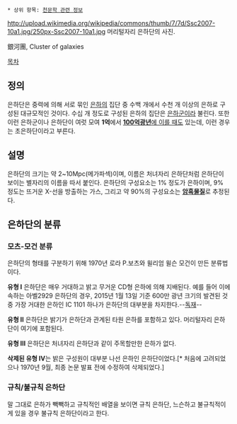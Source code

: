  * 상위 항목: [[천문학 관련 정보]]

http://upload.wikimedia.org/wikipedia/commons/thumb/7/7d/Ssc2007-10a1.jpg/250px-Ssc2007-10a1.jpg
머리털자리 은하단의 사진.

銀河團, Cluster of galaxies

[[목차]]

== 정의 ==
은하단은 중력에 의해 서로 묶인 [[은하]]의 집단 중 수백 개에서 수천 개 이상의 은하로 구성된 대규모적인 것이다. 수십 개 정도로 구성된 은하의 집단은 [[은하군]]이라 불린다. 또한 이런 은하군이나 은하단이 여럿 모여 '''1억'''에서 [[충격과 공포|'''100억광년'''에 이를 때]]도 있는데, 이런 경우는 초은하단이라고 부른다.

== 설명 ==
은하단의 크기는 약 2~10Mpc(메가파섹)이며, 이름은 처녀자리 은하단처럼 은하단이 보이는 별자리의 이름을 따서 붙인다. 은하단의 구성요소는 1% 정도가 은하이며, 9% 정도는 뜨거운 X-선을 방출하는 가스, 그리고 약 90%의 구성요소는 '''[[암흑물질]]'''로 추정된다.

== 은하단의 분류 ==

=== 모츠-모건 분류 ===
은하단의 형태를 구분하기 위해 1970년 로라 P.보츠와 윌리엄 윌슨 모건이 만든 분류법이다.

'''유형 I''' 은하단은 매우 거대하고 밝고 무거운 CD형 은하에 의해 지배된다. 예를 들어 이에 속하는 아벨2929 은하단의 경우, 2015년 1월 13일 기준 600만 광년 크기의 발견된 것 중 가장 거대한 은하인 IC 1101 하나가 은하단의 대부분을 차지한다.--[[독재]]--

'''유형 II''' 은하단은 밝기가 은하단과 관계된 타원 은하를 포함하고 있다. 머리털자리 은하단이 여기에 포함된다.

'''유형 III''' 은하단은 처녀자리 은하단과 같이 주목할만한 은하가 없다.

'''삭제된 유형 IV'''는 밝은 구성원이 대부분 나선 은하인 은하단이었다.[* 처음에 고려되었으나 1970년 9월, 최종 논문 발표 전에 수정하여 삭제되었다.]

=== 규칙/불규칙 은하단 ===
말 그대로 은하가 빽빽하고 규칙적인 배열을 보이면 규칙 은하단, 느슨하고 불규칙적이게 있을 경우 불규칙 은하단이라고 한다.
